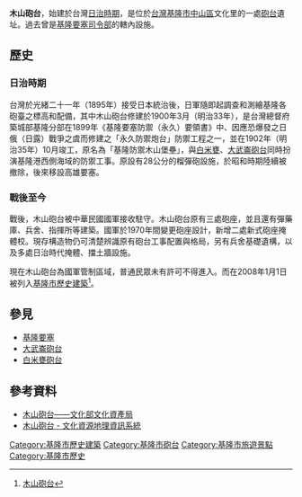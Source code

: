 {{tw monument
|name=木山砲台
|formername=
|image=
|imagename=
|othername=
|formalname=外木山砲臺　
|level=[[市定古蹟|市定古蹟]]
|class=砲臺
|time= {{TWN-JPN}}明治33年（1900年）
|location={{ROC-TW}}<br>[[基隆市|基隆市]][[中山區_(基隆市)|中山區]]德安里德安路山區
|open=軍事管制區，不開放參觀
|cost=
|website=
|reg_url=https://nchdb.boch.gov.tw/assets/advanceSearch/monument/19850819000027
}}
'''木山砲台'''，始建於台灣[[台灣日治時期|日治時期]]，是位於[[台灣|台灣]][[基隆市|基隆市]][[中山區_(基隆市)|中山區]]文化里的一處[[砲台|砲台]]遺址。過去曾是[[基隆要塞司令部|基隆要塞司令部]]的轄內設施。
== 歷史 ==
=== 日治時期 ===
台灣於光緒二十一年（1895年）接受日本統治後，日軍隨即起調查和測繪基隆各砲臺之標高和配備，其中木山砲台修建於1900年3月（明治33年），是台灣總督府築城部基隆分部在1899年《基隆要塞防禦（永久）要領書》中、因應恐爆發之日俄（日露）戰爭之虞而修建之「永久防禦炮台」防禦工程之一，並在1902年（明治35年）10月竣工，原名為「基隆防禦木山堡壘」，與[[白米甕砲台|白米甕]]、[[大武崙砲台|大武崙砲台]]同時扮演基隆港西側海域的防禦工事。原設有28公分的榴彈砲設施，於昭和時期陸續被撤除，後來移設高雄要塞。

=== 戰後至今 ===
戰後，木山砲台被中華民國國軍接收駐守。木山砲台原有三處砲座，並且還有彈藥庫、兵舍、指揮所等建築。國軍於1970年間變更砲座設計，新增二處新式砲座掩體校。現存構造物仍可清楚辨識原有砲台工事配置與格局，另有兵舍基礎遺構，以及多處日治時代掩體、擋土牆設施。


現在木山砲台為國軍管制區域，普通民眾未有許可不得進入。而在2008年1月1日被列入[[基隆市文化資產|基隆市歷史建築]]<ref>[http://www.boch.gov.tw/boch/frontsite/citycase/cityCaseAction.do?method=doViewCaseBasicInfo&caseId=CA09705000045&version=1&assetsClassifyId=1.1&cityId=2&menu=1 木山砲台]{{dead link|date=2018年3月 |bot=InternetArchiveBot |fix-attempted=yes }}</ref>。

== 參見 ==
* [[基隆要塞|基隆要塞]]
* [[大武崙砲台|大武崙砲台]]
* [[白米甕砲台|白米甕砲台]]
== 參考資料 ==
{{Reflist}}
* [https://nchdb.boch.gov.tw/assets/overview/monument/20080101000001 木山砲台——文化部文化資產局] {{Wayback|url=https://nchdb.boch.gov.tw/assets/overview/monument/20080101000001 |date=20190520162840 }}
* [http://crgis.rchss.sinica.edu.tw/assets/tangible/225 木山砲台 - 文化資源地理資訊系統] {{Wayback|url=http://crgis.rchss.sinica.edu.tw/assets/tangible/225 |date=20220109182040 }} 
{{基隆市文化資產}}
{{台湾小作品}}

[[Category:基隆市歷史建築|Category:基隆市歷史建築]]
[[Category:基隆市砲台|Category:基隆市砲台]]
[[Category:基隆市旅遊景點|Category:基隆市旅遊景點]]
[[Category:基隆市歷史|Category:基隆市歷史]]